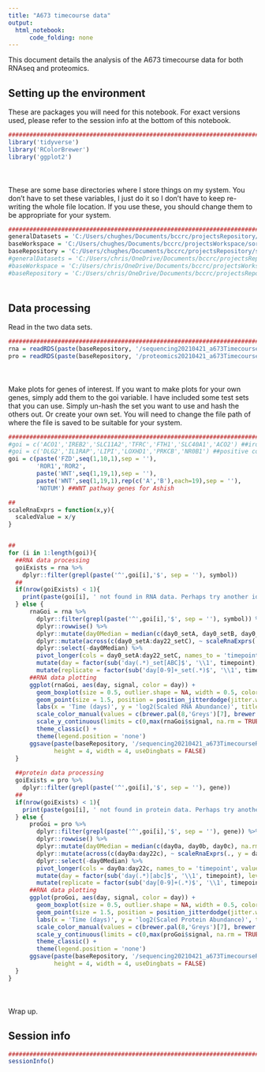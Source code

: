```yaml
---
title: "A673 timecourse data"
output:
  html_notebook:
      code_folding: none
---
```


This document details the analysis of the A673 timecourse data for both RNAseq and proteomics.

## Setting up the environment

These are packages you will need for this notebook. For exact versions used, please refer to the session info at the bottom of this notebook.

```r
##########################################################################################
library('tidyverse')
library('RColorBrewer')
library('ggplot2')
```

<div style="margin-bottom:50px;"></div>

These are some base directories where I store things on my system. You don't have to set these variables, I just do it so I don't have to keep re-writing the whole file location. If you use these, you should change them to be appropriate for your system.

```r
##########################################################################################
generalDatasets = 'C:/Users/chughes/Documents/bccrc/projectsRepository/generalDatasets'
baseWorkspace = 'C:/Users/chughes/Documents/bccrc/projectsWorkspace/sorensenLab/relatedToDlg2'
baseRepository = 'C:/Users/chughes/Documents/bccrc/projectsRepository/sorensenLab/relatedToDlg2'
#generalDatasets = 'C:/Users/chris/OneDrive/Documents/bccrc/projectsRepository/generalDatasets'
#baseWorkspace = 'C:/Users/chris/OneDrive/Documents/bccrc/projectsWorkspace/sorensenLab/relatedToYbx1'
#baseRepository = 'C:/Users/chris/OneDrive/Documents/bccrc/projectsRepository/sorensenLab/relatedToYbx1'
```

<div style="margin-bottom:50px;"></div>

## Data processing

Read in the two data sets.

```r
##########################################################################################
rna = readRDS(paste(baseRepository, '/sequencing20210421_a673TimecourseRnaSeqOutput/dataset_txiAllSamples.rds', sep = ''))
pro = readRDS(paste(baseRepository, '/proteomics20210421_a673TimecourseSearchOutput/dataset_proteinSetABCIrsNormalized.rds', sep = ''))
```

<div style="margin-bottom:50px;"></div>

Make plots for genes of interest. If you want to make plots for your own genes, simply add them to the goi variable. I have included some test sets that you can use. Simply un-hash the set you want to use and hash the others out. Or create your own set. You will need to change the file path of where the file is saved to be suitable for your system.

```r
##########################################################################################
#goi = c('ACO1','IREB2','SLC11A2','TFRC','FTH1','SLC40A1','ACO2') ##iron genes for Taras
#goi = c('DLG2','IL1RAP','LIPI','LOXHD1','PRKCB','NR0B1') ##positive control set
goi = c(paste('FZD',seq(1,10,1),sep = ''),
        'ROR1','ROR2',
        paste('WNT',seq(1,19,1),sep = ''),
        paste('WNT',seq(1,19,1),rep(c('A','B'),each=19),sep = ''),
        'NOTUM') ##WNT pathway genes for Ashish

##
scaleRnaExprs = function(x,y){
  scaledValue = x/y
}


##
for (i in 1:length(goi)){
  ##RNA data processing
  goiExists = rna %>%
    dplyr::filter(grepl(paste('^',goi[i],'$', sep = ''), symbol))
  ##
  if(nrow(goiExists) < 1){
    print(paste(goi[i], ' not found in RNA data. Perhaps try another identifier.', sep = ''))
  } else {
      rnaGoi = rna %>%
        dplyr::filter(grepl(paste('^',goi[i],'$', sep = ''), symbol)) %>%
        dplyr::rowwise() %>%
        dplyr::mutate(day0Median = median(c(day0_setA, day0_setB, day0_setC), na.rm = TRUE)) %>%
        dplyr::mutate(across(c(day0_setA:day22_setC), ~ scaleRnaExprs(., y = day0Median))) %>%
        dplyr::select(-day0Median) %>%
        pivot_longer(cols = day0_setA:day22_setC, names_to = 'timepoint', values_to = 'signal') %>%
        mutate(day = factor(sub('day(.*)_set[ABC]$', '\\1', timepoint), levels = c(0,7,9,10,11,14,17,22))) %>%
        mutate(replicate = factor(sub('day[0-9]+_set(.*)$', '\\1', timepoint), levels = c('A','B','C')))
      ##RNA data plotting
      ggplot(rnaGoi, aes(day, signal, color = day)) +
        geom_boxplot(size = 0.5, outlier.shape = NA, width = 0.5, color = brewer.pal(8,'Greys')[6]) +
        geom_point(size = 1.5, position = position_jitterdodge(jitter.width = 1)) +
        labs(x = 'Time (days)', y = 'log2(Scaled RNA Abundance)', title = paste(goi[i],' RNA abundance', sep = '')) +
        scale_color_manual(values = c(brewer.pal(8,'Greys')[7], brewer.pal(9,'Reds')[3:9])) +
        scale_y_continuous(limits = c(0,max(rnaGoi$signal, na.rm = TRUE)+0.1), breaks = seq(-1,100,0.2)) +
        theme_classic() +
        theme(legend.position = 'none')
      ggsave(paste(baseRepository, '/sequencing20210421_a673TimecourseRnaSeqOutput/goiPlots/scatterplot_',goi[i],'_a673ShEwsFli1RnaAbundanceScaled.pdf', sep = ''),
             height = 4, width = 4, useDingbats = FALSE)
  }
  
  ##protein data processing
  goiExists = pro %>%
    dplyr::filter(grepl(paste('^',goi[i],'$', sep = ''), gene))
  ##
  if(nrow(goiExists) < 1){
    print(paste(goi[i], ' not found in protein data. Perhaps try another identifier.', sep = ''))
  } else {
      proGoi = pro %>%
        dplyr::filter(grepl(paste('^',goi[i],'$', sep = ''), gene)) %>%
        dplyr::rowwise() %>%
        dplyr::mutate(day0Median = median(c(day0a, day0b, day0c), na.rm = TRUE)) %>%
        dplyr::mutate(across(c(day0a:day22c), ~ scaleRnaExprs(., y = day0Median))) %>%
        dplyr::select(-day0Median) %>%
        pivot_longer(cols = day0a:day22c, names_to = 'timepoint', values_to = 'signal') %>%
        mutate(day = factor(sub('day(.*)[abc]$', '\\1', timepoint), levels = c(0,7,9,10,11,14,17,22))) %>%
        mutate(replicate = factor(sub('day[0-9]+(.*)$', '\\1', timepoint), levels = c('a','b','c')))
      ##RNA data plotting
      ggplot(proGoi, aes(day, signal, color = day)) +
        geom_boxplot(size = 0.5, outlier.shape = NA, width = 0.5, color = brewer.pal(8,'Greys')[6]) +
        geom_point(size = 1.5, position = position_jitterdodge(jitter.width = 1)) +
        labs(x = 'Time (days)', y = 'log2(Scaled Protein Abundance)', title = paste(goi[i],' Protein abundance', sep = '')) +
        scale_color_manual(values = c(brewer.pal(8,'Greys')[7], brewer.pal(9,'Reds')[3:9])) +
        scale_y_continuous(limits = c(0,max(proGoi$signal, na.rm = TRUE)+0.1), breaks = seq(-1,20,0.2)) +
        theme_classic() +
        theme(legend.position = 'none')
      ggsave(paste(baseRepository, '/sequencing20210421_a673TimecourseRnaSeqOutput/goiPlots/scatterplot_',goi[i],'_a673ShEwsFli1ProteinAbundanceScaled.pdf', sep = ''),
             height = 4, width = 4, useDingbats = FALSE)
  }
}
```

<div style="margin-bottom:50px;"></div>

Wrap up.

## Session info

```r
##########################################################################################
sessionInfo()
```








